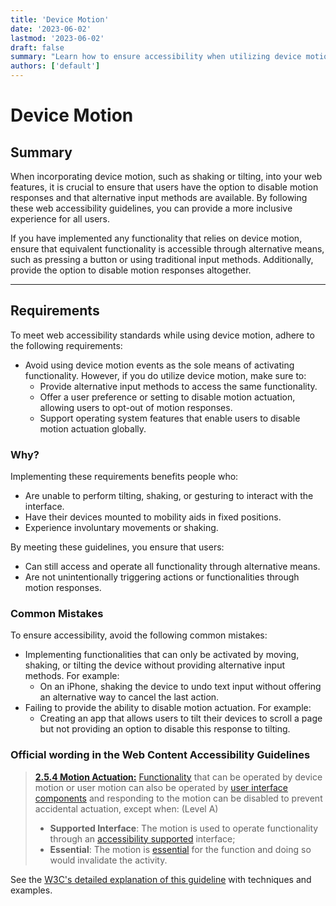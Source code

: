 ```yaml
---
title: 'Device Motion'
date: '2023-06-02'
lastmod: '2023-06-02'
draft: false
summary: "Learn how to ensure accessibility when utilizing device motion in your web features. Provide alternative input methods, options to disable motion responses, and support for user preferences."
authors: ['default']
---
```


# Device Motion

## Summary

When incorporating device motion, such as shaking or tilting, into your web features, it is crucial to ensure that users have the option to disable motion responses and that alternative input methods are available. By following these web accessibility guidelines, you can provide a more inclusive experience for all users.

If you have implemented any functionality that relies on device motion, ensure that equivalent functionality is accessible through alternative means, such as pressing a button or using traditional input methods. Additionally, provide the option to disable motion responses altogether.

---

## Requirements

To meet web accessibility standards while using device motion, adhere to the following requirements:

- Avoid using device motion events as the sole means of activating functionality. However, if you do utilize device motion, make sure to:
  - Provide alternative input methods to access the same functionality.
  - Offer a user preference or setting to disable motion actuation, allowing users to opt-out of motion responses.
  - Support operating system features that enable users to disable motion actuation globally.

### Why?

Implementing these requirements benefits people who:

- Are unable to perform tilting, shaking, or gesturing to interact with the interface.
- Have their devices mounted to mobility aids in fixed positions.
- Experience involuntary movements or shaking.

By meeting these guidelines, you ensure that users:

- Can still access and operate all functionality through alternative means.
- Are not unintentionally triggering actions or functionalities through motion responses.

### Common Mistakes

To ensure accessibility, avoid the following common mistakes:

- Implementing functionalities that can only be activated by moving, shaking, or tilting the device without providing alternative input methods. For example:
  - On an iPhone, shaking the device to undo text input without offering an alternative way to cancel the last action.
- Failing to provide the ability to disable motion actuation. For example:
  - Creating an app that allows users to tilt their devices to scroll a page but not providing an option to disable this response to tilting.

### Official wording in the Web Content Accessibility Guidelines

> [**2.5.4 Motion Actuation:**](https://www.w3.org/WAI/WCAG21/Understanding/motion-actuation.html) [Functionality](https://www.w3.org/WAI/WCAG21/Understanding/motion-actuation.html#dfn-functionality) that can be operated by device motion or user motion can also be operated by [user interface components](https://www.w3.org/WAI/WCAG21/Understanding/motion-actuation.html#dfn-user-interface-component) and responding to the motion can be disabled to prevent accidental actuation, except when: (Level A)
>
> * **Supported Interface**: The motion is used to operate functionality through an [accessibility supported](https://www.w3.org/WAI/WCAG21/Understanding/motion-actuation.html#dfn-accessibility-supported) interface;
> * **Essential**: The motion is [essential](https://www.w3.org/WAI/WCAG21/Understanding/motion-actuation.html#dfn-essential) for the function and doing so would invalidate the activity.

See the [W3C's detailed explanation of this guideline](https://www.w3.org/WAI/WCAG21/Understanding/motion-actuation.html) with techniques and examples.
